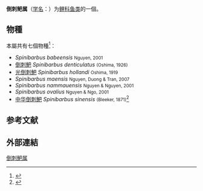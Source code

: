 {{Automatic taxobox
| name = 倒刺鲃属<br />''Spinibarbus''
| status = 
| status_system = 
| image = 
| taxon = Spinibarbus
}}
'''倒刺鲃属'''（[[学名|学名]]：{{lang|la|'''''Spinibarbus'''''}}）为[[鲤科|鲤科]][[鱼类|鱼类]]的一個。

==物種==
本屬共有七個物種<ref>{{FishBase genus|genus=Spinibarbus|month=10|year=2011}}</ref>：
* ''Spinibarbus babeensis'' <small>Nguyen, 2001	</small>
* [[倒刺鲃|倒刺鲃]] ''Spinibarbus denticulatus'' <small>(Oshima, 1926)</small>
* [[光倒刺鲃|光倒刺鲃]]  ''Spinibarbus hollandi'' <small>Oshima, 1919	  </small>
* ''Spinibarbus maensis'' <small>Nguyen, Duong & Tran, 2007	</small>
* ''Spinibarbus nammauensis'' <small>Nguyen & Nguyen, 2001</small>  
* ''Spinibarbus ovalius'' <small>Nguyen & Ngo, 2001</small>
* [[中华倒刺鲃|中华倒刺鲃]] ''Spinibarbus sinensis'' <small>(Bleeker, 1871)</small><ref name='id5997'>{{cite web| url =http://www.bioinfo.cn/db05/BjdwSpecies.php?action=view&id=5997| title =中华倒刺鲃| work =中国动物物种编目数据库| publisher =中国科学院微生物研究所| author =中国科学院动物研究所| accessdate =2009-04-11| deadurl =yes| archiveurl =https://web.archive.org/web/20160305060040/http://www.bioinfo.cn/db05/BjdwSpecies.php?action=view&id=5997| archivedate =2016-03-05}}</ref>

== 参考文献 ==
{{reflist}}

==外部連結==
{{wikispecies-inline|Spinibarbus|倒刺鲃属}}
{{Taxonbar|from=Q1647777}}

[[Category:倒刺鲃属|]]